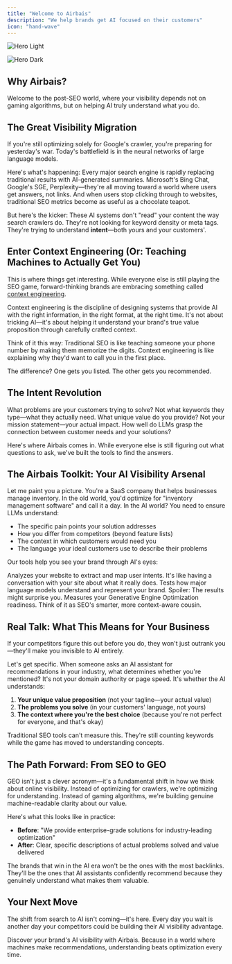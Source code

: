 ```yaml
---
title: "Welcome to Airbais"
description: "We help brands get AI focused on their customers"
icon: "hand-wave"
---
```


<img
  className="block dark:hidden"
  src="/images/hero.png"
  alt="Hero Light"
/>

<img
  className="hidden dark:block"
  src="/images/hero.png"
  alt="Hero Dark"
/>

## Why Airbais?

Welcome to the post-SEO world, where your visibility depends not on gaming algorithms, but on helping AI truly understand what you do.

## The Great Visibility Migration

<Note>
  If you're still optimizing solely for Google's crawler, you're preparing for yesterday's war. Today's battlefield is in the neural networks of large language models.
</Note>

Here's what's happening: Every major search engine is rapidly replacing traditional results with AI-generated summaries. Microsoft's Bing Chat, Google's SGE, Perplexity—they're all moving toward a world where users get answers, not links. And when users stop clicking through to websites, traditional SEO metrics become as useful as a chocolate teapot.

But here's the kicker: These AI systems don't "read" your content the way search crawlers do. They're not looking for keyword density or meta tags. They're trying to understand **intent**—both yours and your customers'.

## Enter Context Engineering (Or: Teaching Machines to Actually Get You)

This is where things get interesting. While everyone else is still playing the SEO game, forward-thinking brands are embracing something called [context engineering](https://www.philschmid.de/context-engineering).

<Accordion title="What is Context Engineering?">
  Context engineering is the discipline of designing systems that provide AI with the right information, in the right format, at the right time. It's not about tricking AI—it's about helping it understand your brand's true value proposition through carefully crafted context.
</Accordion>

Think of it this way: Traditional SEO is like teaching someone your phone number by making them memorize the digits. Context engineering is like explaining why they'd want to call you in the first place.

The difference? One gets you listed. The other gets you recommended.

## The Intent Revolution

<Cards>
  <Card title="Customer Intent" icon="user">
    What problems are your customers trying to solve? Not what keywords they type—what they actually need.
  </Card>
  <Card title="Brand Intent" icon="building">
    What unique value do you provide? Not your mission statement—your actual impact.
  </Card>
  <Card title="AI Understanding" icon="brain">
    How well do LLMs grasp the connection between customer needs and your solutions?
  </Card>
</Cards>

Here's where Airbais comes in. While everyone else is still figuring out what questions to ask, we've built the tools to find the answers.

## The Airbais Toolkit: Your AI Visibility Arsenal

Let me paint you a picture. You're a SaaS company that helps businesses manage inventory. In the old world, you'd optimize for "inventory management software" and call it a day. In the AI world? You need to ensure LLMs understand:

- The specific pain points your solution addresses
- How you differ from competitors (beyond feature lists)
- The context in which customers would need you
- The language your ideal customers use to describe their problems

Our tools help you see your brand through AI's eyes:

<Steps>
  <Step title="Intent Crawler">
    Analyzes your website to extract and map user intents. It's like having a conversation with your site about what it really does.
  </Step>
  <Step title="LLM Evaluator">
    Tests how major language models understand and represent your brand. Spoiler: The results might surprise you.
  </Step>
  <Step title="GEO Evaluator">
    Measures your Generative Engine Optimization readiness. Think of it as SEO's smarter, more context-aware cousin.
  </Step>
</Steps>

## Real Talk: What This Means for Your Business

<Warning>
  If your competitors figure this out before you do, they won't just outrank you—they'll make you invisible to AI entirely.
</Warning>

Let's get specific. When someone asks an AI assistant for recommendations in your industry, what determines whether you're mentioned? It's not your domain authority or page speed. It's whether the AI understands:

1. **Your unique value proposition** (not your tagline—your actual value)
2. **The problems you solve** (in your customers' language, not yours)
3. **The context where you're the best choice** (because you're not perfect for everyone, and that's okay)

Traditional SEO tools can't measure this. They're still counting keywords while the game has moved to understanding concepts.

## The Path Forward: From SEO to GEO

<Tooltip tip="Generative Engine Optimization">GEO</Tooltip> isn't just a clever acronym—it's a fundamental shift in how we think about online visibility. Instead of optimizing for crawlers, we're optimizing for understanding. Instead of gaming algorithms, we're building genuine machine-readable clarity about our value.

Here's what this looks like in practice:

- **Before**: "We provide enterprise-grade solutions for industry-leading optimization"
- **After**: Clear, specific descriptions of actual problems solved and value delivered

The brands that win in the AI era won't be the ones with the most backlinks. They'll be the ones that AI assistants confidently recommend because they genuinely understand what makes them valuable.

## Your Next Move

The shift from search to AI isn't coming—it's here. Every day you wait is another day your competitors could be building their AI visibility advantage.

<Card title="Ready to see how AI sees you?" icon="sparkles" href="/quickstart">
  Discover your brand's AI visibility with Airbais. Because in a world where machines make recommendations, understanding beats optimization every time.
</Card>